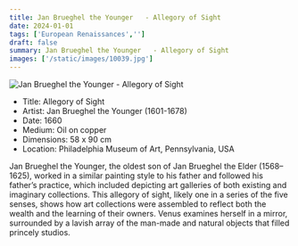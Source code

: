 ```yaml
---
title: Jan Brueghel the Younger   - Allegory of Sight
date: 2024-01-01
tags: ['European Renaissances','']
draft: false
summary: Jan Brueghel the Younger   - Allegory of Sight
images: ['/static/images/10039.jpg']
---
```


![Jan Brueghel the Younger   - Allegory of Sight](/static/images/10039.jpg)

* Title: Allegory of Sight
* Artist: Jan Brueghel the Younger   (1601-1678)
* Date: 1660
* Medium: Oil on copper
* Dimensions: 58 x 90 cm
* Location: Philadelphia Museum of Art, Pennsylvania, USA

Jan Brueghel the Younger, the oldest son of Jan Brueghel the Elder (1568–1625), worked in a similar painting style to his father and followed his father’s practice, which included depicting art galleries of both existing and imaginary collections. This allegory of sight, likely one in a series of the five senses, shows how art collections were assembled to reflect both the wealth and the learning of their owners. Venus examines herself in a mirror, surrounded by a lavish array of the man-made and natural objects that filled princely studios.
